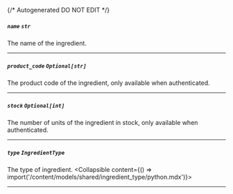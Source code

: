 {/* Autogenerated DO NOT EDIT  */}

##### `name` *`str`*
The name of the ingredient.

---
##### `product_code` *`Optional[str]`*
The product code of the ingredient, only available when authenticated.

---
##### `stock` *`Optional[int]`*
The number of units of the ingredient in stock, only available when authenticated.

---
##### `type` *`IngredientType`*
The type of ingredient.
<Collapsible content={() => import('/content/models/shared/ingredient_type/python.mdx')}>
</Collapsible>

---
